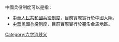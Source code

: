 中國兵役制度可以是指：
*[[中華人民共和國兵役制度|中華人民共和國兵役制度]]，目前實際實行於中國大陸。
*[[中華民國兵役制度|中華民國兵役制度]]，目前實際實行於臺澎金馬地區。
{{消歧義}}

[[Category:六字消歧义|Category:六字消歧义]]